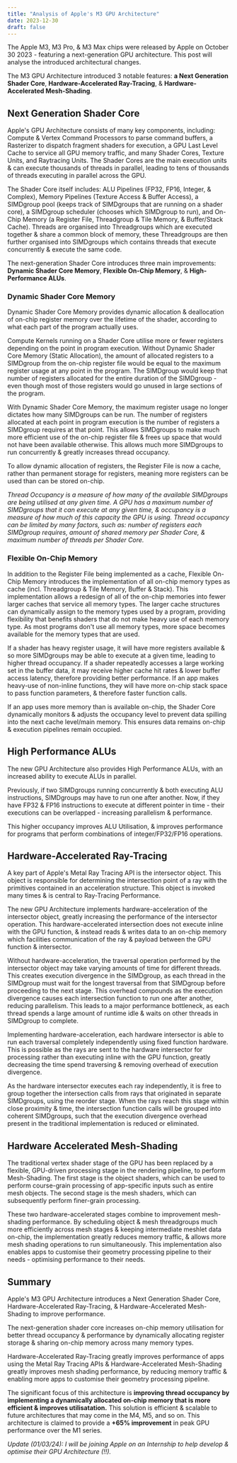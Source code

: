 ```yaml
---
title: "Analysis of Apple's M3 GPU Architecture"
date: 2023-12-30
draft: false
---
```


The Apple M3, M3 Pro, & M3 Max chips were released by Apple on October 30 2023 - featuring a next-generation GPU architecture. This post will analyse the introduced architectural changes.

The M3 GPU Architecture introduced 3 notable features: **a Next Generation Shader Core**, **Hardware-Accelerated Ray-Tracing**, & **Hardware-Accelerated Mesh-Shading**.

## Next Generation Shader Core

Apple's GPU Architecture consists of many key components, including: Compute & Vertex Command Processors to parse command buffers, a Rasterizer to dispatch fragment shaders for execution, a GPU Last Level Cache to service all GPU memory traffic, and many Shader Cores, Texture Units, and Raytracing Units. The Shader Cores are the main execution units & can execute thousands of threads in parallel, leading to tens of thousands of threads executing in parallel across the GPU. 

The Shader Core itself includes: ALU Pipelines (FP32, FP16, Integer, & Complex), Memory Pipelines (Texture Access & Buffer Access), a SIMDgroup pool (keeps track of SIMDgroups that are running on a shader core), a SIMDgroup scheduler (chooses which SIMDgroup to run), and On-Chip Memory (a Register File, Threadgroup & Tile Memory, & Buffer/Stack Cache). Threads are organised into Threadgroups which are executed together & share a common block of memory, these Threadgroups are then further organised into SIMDgroups which contains threads that execute concurrently & execute the same code.

The next-generation Shader Core introduces three main improvements: **Dynamic Shader Core Memory**, **Flexible On-Chip Memory**, & **High-Performance ALUs**.

### Dynamic Shader Core Memory

Dynamic Shader Core Memory provides dynamic allocation & deallocation of on-chip register memory over the lifetime of the shader, according to what each part of the program actually uses.

Compute Kernels running on a Shader Core utilise more or fewer registers depending on the point in program execution. Without Dynamic Shader Core Memory (Static Allocation), the amount of allocated registers to a SIMDgroup from the on-chip register file would be equal to the maximum register usage at any point in the program. The SIMDgroup would keep that number of registers allocated for the entire duration of the SIMDgroup - even though most of those registers would go unused in large sections of the program.

With Dynamic Shader Core Memory, the maximum register usage no longer dictates how many SIMDgroups can be run. The number of registers allocated at each point in program execution is the number of registers a SIMDgroup requires at that point. This allows SIMDgroups to make much more efficient use of the on-chip register file & frees up space that would not have been available otherwise. This allows much more SIMDgroups to run concurrently & greatly increases thread occupancy.

To allow dynamic allocation of registers, the Register File is now a cache, rather than permanent storage for registers, meaning more registers can be used than can be stored on-chip.

*Thread Occupancy is a measure of how many of the available SIMDgroups are being utilised at any given time. A GPU has a maximum number of SIMDgroups that it can execute at any given time, & occupancy is a measure of how much of this capacity the GPU is using. Thread occupancy can be limited by many factors, such as: number of registers each SIMDgroup requires, amount of shared memory per Shader Core, & maximum number of threads per Shader Core.*

### Flexible On-Chip Memory

In addition to the Register File being implemented as a cache, Flexible On-Chip Memory introduces the implementation of all on-chip memory types as cache (incl. Threadgroup & Tile Memory, Buffer & Stack). This implementation allows a redesign of all of the on-chip memories into fewer larger caches that service all memory types. The larger cache structures can dynamically assign to the memory types used by a program, providing flexibility that benefits shaders that do not make heavy use of each memory type. As most programs don't use all memory types, more space becomes available for the memory types that are used. 

If a shader has heavy register usage, it will have more registers available & so more SIMDgroups may be able to execute at a given time, leading to higher thread occupancy. If a shader repeatedly accesses a large working set in the buffer data, it may receive higher cache hit rates & lower buffer access latency, therefore providing better performance. If an app makes heavy-use of non-inline functions, they will have more on-chip stack space to pass function parameters, & therefore faster function calls.

If an app uses more memory than is available on-chip, the Shader Core dynamically monitors & adjusts the occupancy level to prevent data spilling into the next cache level/main memory. This ensures data remains on-chip & execution pipelines remain occupied.

## High Performance ALUs

The new GPU Architecture also provides High Performance ALUs, with an increased ability to execute ALUs in parallel. 

Previously, if two SIMDgroups running concurrently & both executing ALU instructions, SIMDgroups may have to run one after another. Now, if they have FP32 & FP16 instructions to execute at different pointer in time - their executions can be overlapped - increasing parallelism & performance.

This higher occupancy improves ALU Utilisation, & improves performance for programs that perform combinations of integer/FP32/FP16 operations.

## Hardware-Accelerated Ray-Tracing

A key part of Apple's Metal Ray Tracing API is the intersector object. This object is responsible for determining the intersection point of a ray with the primitives contained in an acceleration structure. This object is invoked many times & is central to Ray-Tracing Performance.

The new GPU Architecture implements hardware-acceleration of the intersector object, greatly increasing the performance of the intersector operation. This hardware-accelerated intersection does not execute inline with the GPU function, & instead reads & writes data to an on-chip memory which facilities communication of the ray & payload between the GPU function & intersector.

Without hardware-acceleration, the traversal operation performed by the intersector object may take varying amounts of time for different threads. This creates execution divergence in the SIMDgroup, as each thread in the SIMDgroup must wait for the longest traversal from that SIMDgroup before proceeding to the next stage. This overhead compounds as the execution divergence causes each intersection function to run one after another, reducing parallelism. This leads to a major performance bottleneck, as each thread spends a large amount of runtime idle & waits on other threads in SIMDgroup to complete.

Implementing hardware-acceleration, each hardware intersector is able to run each traversal completely independently using fixed function hardware. This is possible as the rays are sent to the hardware intersector for processing rather than executing inline with the GPU function, greatly decreasing the time spend traversing & removing overhead of execution divergence.

As the hardware intersector executes each ray independently, it is free to group together the intersection calls from rays that originated in separate SIMDgroups, using the reorder stage. When the rays reach this stage within close proximity & time, the intersection function calls will be grouped into coherent SIMDgroups, such that the execution divergence overhead present in the traditional implementation is reduced or eliminated.

## Hardware Accelerated Mesh-Shading

The traditional vertex shader stage of the GPU has been replaced by a flexible, GPU-driven processing stage in the rendering pipeline, to perform Mesh-Shading. The first stage is the object shaders, which can be used to perform course-grain processing of app-specific inputs such as entire mesh objects. The second stage is the mesh shaders, which can subsequently perform finer-grain processing.

These two hardware-accelerated stages combine to improvement mesh-shading performance. By scheduling object & mesh threadgroups much more efficiently across mesh stages & keeping intermediate meshlet data on-chip, the implementation greatly reduces memory traffic, & allows more mesh shading operations to run simultaneously. This implementation also enables apps to customise their geometry processing pipeline to their needs - optimising performance to their needs.

## Summary

Apple's M3 GPU Architecture introduces a Next Generation Shader Core, Hardware-Accelerated Ray-Tracing, & Hardware-Accelerated Mesh-Shading to improve performance.

The next-generation shader core increases on-chip memory utilisation for better thread occupancy & performance by dynamically allocating register storage & sharing on-chip memory across many memory types.

Hardware-Accelerated Ray-Tracing greatly improves performance of apps using the Metal Ray Tracing APIs & Hardware-Accelerated Mesh-Shading greatly improves mesh shading performance, by reducing memory traffic & enabling more apps to customise their geometry processing pipeline.

The significant focus of this architecture is **improving thread occupancy by implementing a dynamically allocated on-chip memory that is more efficient & improves utilisatation.** This solution is efficient & scalable to future architectures that may come in the M4, M5, and so on. This architecture is claimed to provide a **+65% improvement** in peak GPU performance over the M1 series.

*Update (01/03/24): I will be joining Apple on an Internship to help develop & optimise their GPU Architecture (!!).*